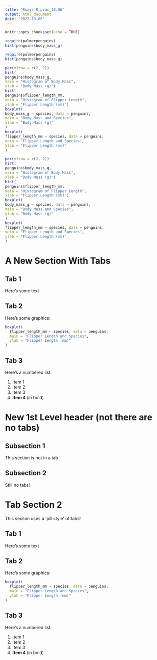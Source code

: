 ```yaml
---
title: "Rozys R_prac_10.06"
output: html_document
date: "2022-10-06"
---
```


```r
knitr::opts_chunk$set(echo = TRUE)
```


```r
require(palmerpenguins)
hist(penguins$body_mass_g)
```

```r
require(palmerpenguins)
hist(penguins$body_mass_g)
```


```r

par(mfrow = c(2, 2))
hist(
penguins$body_mass_g,
main = "Histogram of Body Mass",
xlab = "Body Mass (g)")
hist(
penguins$flipper_length_mm,
main = "Histogram of Flipper Length",
xlab = "Flipper Length (mm)")
boxplot(
body_mass_g ~ species, data = penguins,
main = "Body Mass and Species",
ylab = "Body Mass (g)"
)
boxplot(
flipper_length_mm ~ species, data = penguins,
main = "Flipper Length and Species",
ylab = "Flipper Length (mm)"
)

```


```r
par(mfrow = c(2, 2))
hist(
penguins$body_mass_g,
main = "Histogram of Body Mass",
xlab = "Body Mass (g)")
hist(
penguins$flipper_length_mm,
main = "Histogram of Flipper Length",
xlab = "Flipper Length (mm)")
boxplot(
body_mass_g ~ species, data = penguins,
main = "Body Mass and Species",
ylab = "Body Mass (g)"
)
boxplot(
flipper_length_mm ~ species, data = penguins,
main = "Flipper Length and Species",
ylab = "Flipper Length (mm)"
)

```
# A New Section With Tabs {.tabset}

## Tab 1

Here's some text

## Tab 2

Here's some graphics:

```r
boxplot(
  flipper_length_mm ~ species, data = penguins,
  main = "Flipper Length and Species",
  ylab = "Flipper Length (mm)"
)

```

## Tab 3

Here's a numbered list:

1. Item 1
1. Item 2
1. Item 3
1. **Item 4** (in bold)

# New 1st Level header (not there are no tabs)


## Subsection 1

This section is not in a tab

## Subsection 2

Still no tabs!

# Tab Section 2 {.tabset .tabset-pills}

This seciton uses a 'pill style' of tabs!

## Tab 1

Here's some text

## Tab 2

Here's some graphics:

```r
boxplot(
  flipper_length_mm ~ species, data = penguins,
  main = "Flipper Length and Species",
  ylab = "Flipper Length (mm)"
)

```

## Tab 3

Here's a numbered list:

1. Item 1
1. Item 2
1. Item 3
1. **Item 4** (in bold)
